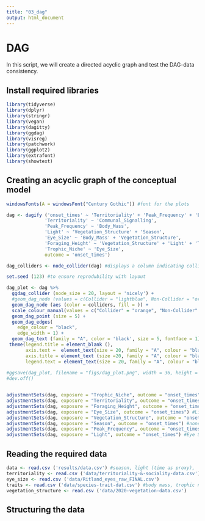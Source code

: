```yaml
---
title: "03_dag"
output: html_document
---
```


# DAG

In this script, we will create a directed acyclic graph and test the DAG-data consistency.

## Install required libraries

```r
library(tidyverse)
library(dplyr)
library(stringr)
library(vegan)
library(dagitty)
library(ggdag)
library(visreg)
library(patchwork)
library(ggplot2)
library(extrafont)
library(showtext)
```

## Creating an acyclic graph of the conceptual model
```r
windowsFonts(A = windowsFont("Century Gothic")) #font for the plots

dag <- dagify ('onset_times' ~ 'Territoriality' + 'Peak_Frequency' + 'Eye_Size' + 'Light', 
              'Territoriality' ~ 'Communal_Signalling',
              'Peak_Frequency' ~ 'Body_Mass',
              'Light' ~ 'Vegetation_Structure' + 'Season',
              'Eye_Size' ~ 'Body_Mass' + 'Vegetation_Structure', 
              'Foraging_Height' ~ 'Vegetation_Structure' + 'Light' + 'Trophic_Niche',
              'Trophic_Niche' ~ 'Eye_Size',
              outcome = 'onset_times')

dag_colliders <- node_collider(dag) #displays a column indicating collier and non-collider variables

set.seed (123) #to ensure reprodubility with layout

dag_plot <- dag %>%
  ggdag_collider (node_size = 20, layout = 'nicely') +
  #geom_dag_node (values = c(Collider = "lightblue", Non-Collider = "orange")) +
  geom_dag_node (aes (color = colliders, fill = )) +
  scale_colour_manual(values = c("Collider" = "orange", "Non-Collider" = "lightblue")) +
  geom_dag_point (size = 5) +
  geom_dag_edges(
    edge_colour = "black",
    edge_width = 1) +
  geom_dag_text (family = "A", color = 'black', size = 5, fontface = 1) +
 theme(legend.title = element_blank (), 
       axis.text =  element_text(size = 20, family = "A", colour = "black"),
       axis.title = element_text (size =20, family = "A", colour = "black"), 
       legend.text = element_text(size = 20, family = "A", colour = "black")) 
  
#ggsave(dag_plot, filename = "figs/dag_plot.png", width = 36, height = 18, device = png, units = "in", dpi = 300)- code doesn't save the figure with Century Gothic font
#dev.off()


adjustmentSets(dag, exposure = "Trophic_Niche", outcome = "onset_times") #eye size
adjustmentSets(dag, exposure = "Territoriality", outcome = "onset_times") #none
adjustmentSets(dag, exposure = "Foraging_Height", outcome = "onset_times") #Eye Size * Light * Peak Frequency + Body Mass * Eye Size * Light + Eye Size * Light * Vegetation Structure + Light * Trophic Niche * Vegetation Structure
adjustmentSets(dag, exposure = "Eye_Size", outcome = "onset_times") #Light * Peak Frequency + Peak Frequency * Vegetation Structure + Body mass * Light + Body mass * Vegetation structure
adjustmentSets(dag, exposure = "Vegetation_Structure", outcome = "onset_times") #none
adjustmentSets(dag, exposure = "Season", outcome = "onset_times") #none
adjustmentSets(dag, exposure = "Peak_Frequency", outcome = "onset_times") #Eye Size * Light + Eye Size * Vegetation Structure + Body Mass
adjustmentSets(dag, exposure = "Light", outcome = "onset_times") #Eye Size * Peak Frequency + Body mass * Eye Size + Vegetation Structure
```

## Reading the required data
```r
data <- read.csv ('results/data.csv') #season, light (time as proxy), 
territoriality <- read.csv ('data/territoriality-&-sociality-data.csv')
eye_size <- read.csv ('data/Ritland_eyes_raw_FINAL.csv')
traits <- read.csv ('data/species-trait-dat.csv') #body mass, trophic niche, foraging height
vegetation_structure <- read.csv ('data/2020-vegetation-data.csv')
```

## Structuring the data
